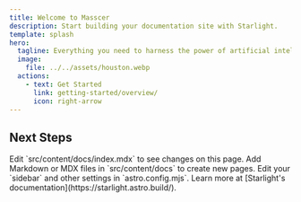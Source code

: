 ```yaml
---
title: Welcome to Masscer
description: Start building your documentation site with Starlight.
template: splash
hero:
  tagline: Everything you need to harness the power of artificial intelligence. Simple, secure, and accessible with Masscer.
  image:
    file: ../../assets/houston.webp
  actions:
    - text: Get Started
      link: getting-started/overview/
      icon: right-arrow
---
```



## Next Steps

<CardGrid stagger>
	<Card title="Update Content" icon="pencil">
		Edit `src/content/docs/index.mdx` to see changes on this page.
	</Card>
	<Card title="Add New Content" icon="add-document">
		Add Markdown or MDX files in `src/content/docs` to create new pages.
	</Card>
	<Card title="Configure Your Site" icon="setting">
		Edit your `sidebar` and other settings in `astro.config.mjs`.
	</Card>
	<Card title="Read Documentation" icon="open-book">
		Learn more at [Starlight's documentation](https://starlight.astro.build/).
	</Card>
</CardGrid>
